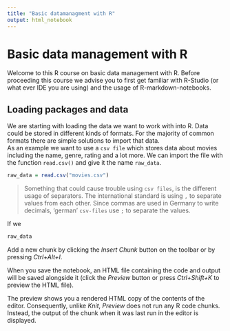 ---
title: "Basic datamanagment with R"
output: html_notebook
---

# Basic data management with R

Welcome to this R course on basic data management with R. Before proceeding this course we advise you to first get familiar with R-Studio (or what ever IDE you are using) and the usage of R-markdown-notebooks.

## Loading packages and data

We are starting with loading the data we want to work with into R. Data could be stored in different kinds of formats. For the majority of common formats there are simple solutions to import that data.\
As an example we want to use a `csv file` which stores data about movies including the name, genre, rating and a lot more. We can import the file with the function `read.csv()` and give it the name `raw_data`.

```{r}
raw_data = read.csv("movies.csv")
```

> Something that could cause trouble using `csv files`, is the different usage of separators. The international standard is using `,` to separate values from each other. Since commas are used in Germany to write decimals, 'german' `csv-files` use `;` to separate the values.

If we

```{r}
raw_data
```

Add a new chunk by clicking the *Insert Chunk* button on the toolbar or by pressing *Ctrl+Alt+I*.

When you save the notebook, an HTML file containing the code and output will be saved alongside it (click the *Preview* button or press *Ctrl+Shift+K* to preview the HTML file).

The preview shows you a rendered HTML copy of the contents of the editor. Consequently, unlike *Knit*, *Preview* does not run any R code chunks. Instead, the output of the chunk when it was last run in the editor is displayed.
